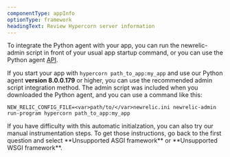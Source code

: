 ```yaml
---
componentType: appInfo
optionType: framework
headingText: Review Hypercorn server information
---
```


To integrate the Python agent with your app, you can run the newrelic-admin script in front of your usual app startup command, or you can use the Python agent [API](/docs/apm/agents/python-agent/python-agent-api/guide-using-python-agent-api/).

If you start your app with `hypercorn path_to_app:my_app` and use our Python agent **version 8.0.0.179** or higher, you can use the recommended admin script integration method. The admin script was included when you downloaded the Python agent, and you can use a command like this:

```
NEW_RELIC_CONFIG_FILE=<var>path/to/</var>newrelic.ini newrelic-admin run-program hypercorn path_to_app:my_app
```

<Callout variant="tip">
  If you have difficulty with this automatic initialzation, you can also try our manual instrumentation steps. To get those instructions, go back to the first question and select **Unsupported ASGI framework** or **Unsupported WSGI framework**.
</Callout>